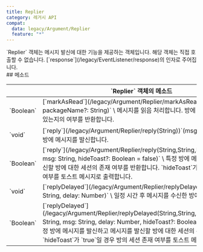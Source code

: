 ```yaml
---
title: Replier
category: 레거시 API
compat:
  data: legacy/Argument/Replier
  feature: "*"
---
```


<Section>
  `Replier` 객체는 메시지 발신에 대한 기능을 제공하는 객체입니다. 해당 객체는 직접 호출할 수 없습니다. [`response`](/legacy/EventListener/response)의 인자로 주어집니다.
</Section>
<Section>
  ## 메소드

  <Table>
    <Thead>
      <Tr>
        <Th colSpan="2">`Replier` 객체의 메소드</Th>
      </Tr>
    </Thead>
    <Tbody>
      <Tr>
        <Td><span>`Boolean`</span></Td>
        <Td>
          [`markAsRead`](/legacy/Argument/Replier/markAsRead)`(room?: String, packageName?: String)` \
          메시지를 읽음 처리합니다. 방에 대한 알림 읽기 세션을 찾을 수 있는지의 여부를 반환합니다.
        </Td>
      </Tr>
      <Tr>
        <Td><span>`void`</span></Td>
        <Td>
          [`reply`](/legacy/Argument/Replier/reply(String))`(msg: String)` \
          메시지를 수신한 방에 메시지를 발신합니다.
        </Td>
      </Tr>
      <Tr>
        <Td><span>`Boolean`</span></Td>
        <Td>
          [`reply`](/legacy/Argument/Replier/reply(String,String,Boolean$))`(room: String, msg: String, hideToast?: Boolean = false)` \
          특정 방에 메시지를 발신하고 메시지를 발신할 방에 대한 세션의 존재 여부를 반환합니다. `hideToast`가 `true`일 경우 방의 세션 존재 여부를 토스트 메시지로 출력합니다.
        </Td>
      </Tr>
      <Tr>
        <Td><span>`void`</span></Td>
        <Td>
          [`replyDelayed`](/legacy/Argument/Replier/replyDelayed(String,Number))`(msg: String, delay: Number)` \
          일정 시간 후 메시지를 수신한 방에 메시지를 발신합니다.
        </Td>
      </Tr>
      <Tr>
        <Td><span>`Boolean`</span></Td>
        <Td>
          [`replyDelayed`](/legacy/Argument/Replier/replyDelayed(String,String,Number,Boolean$))`(room: String, msg: String, delay: Number, hideToast?: Boolean = false)` \
          일정 시간 후 특정 방에 메시지를 발신하고 메시지를 발신할 방에 대한 세션의 존재 여부를 반환합니다. `hideToast`가 `true`일 경우 방의 세션 존재 여부를 토스트 메시지로 출력합니다.
        </Td>
      </Tr>
    </Tbody>
  </Table>
</Section>